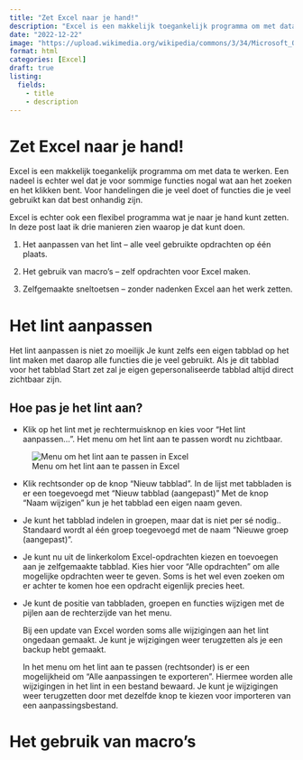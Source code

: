 ```yaml
---
title: "Zet Excel naar je hand!"
description: "Excel is een makkelijk toegankelijk programma om met data te werken. Een nadeel is echter wel dat je voor sommige functies nogal wat aan het zoeken en het klikken bent.  In deze post laat ik drie manieren zien waarop je Excel naar je hand kunt zetten."
date: "2022-12-22"
image: "https://upload.wikimedia.org/wikipedia/commons/3/34/Microsoft_Office_Excel_%282019%E2%80%93present%29.svg"
format: html
categories: [Excel] 
draft: true
listing: 
  fields:
    - title
    - description
---
```


# Zet Excel naar je hand!

Excel is een makkelijk toegankelijk programma om met data te werken. Een nadeel is echter wel dat je voor sommige functies nogal wat aan het zoeken en het klikken bent. Voor handelingen die je veel doet of functies die je veel gebruikt kan dat best onhandig zijn.

Excel is echter ook een flexibel programma wat je naar je hand kunt zetten. In deze post laat ik drie manieren zien waarop je dat kunt doen.

1.  Het aanpassen van het lint -- alle veel gebruikte opdrachten op één plaats.

2.  Het gebruik van macro's -- zelf opdrachten voor Excel maken.

3.  Zelfgemaakte sneltoetsen -- zonder nadenken Excel aan het werk zetten.

# Het lint aanpassen

Het lint aanpassen is niet zo moeilijk Je kunt zelfs een eigen tabblad op het lint maken met daarop alle functies die je veel gebruikt. Als je dit tabblad voor het tabblad Start zet zal je eigen gepersonaliseerde tabblad altijd direct zichtbaar zijn.

## Hoe pas je het lint aan?

-   Klik op het lint met je rechtermuisknop en kies voor "Het lint aanpassen...". Het menu om het lint aan te passen wordt nu zichtbaar.

::: column-margin
![Menu om het lint aan te passen in Excel](images/paste-F14C7906.png)
:::

-   Klik rechtsonder op de knop "Nieuw tabblad". In de lijst met tabbladen is er een toegevoegd met "Nieuw tabblad (aangepast)" Met de knop "Naam wijzigen" kun je het tabblad een eigen naam geven.

-   Je kunt het tabblad indelen in groepen, maar dat is niet per sé nodig.. Standaard wordt al één groep toegevoegd met de naam "Nieuwe groep (aangepast)".

-   Je kunt nu uit de linkerkolom Excel-opdrachten kiezen en toevoegen aan je zelfgemaakte tabblad. Kies hier voor "Alle opdrachten" om alle mogelijke opdrachten weer te geven. Soms is het wel even zoeken om er achter te komen hoe een opdracht eigenlijk precies heet.

-   Je kunt de positie van tabbladen, groepen en functies wijzigen met de pijlen aan de rechterzijde van het menu.

    ::: callout-tip
    Bij een update van Excel worden soms alle wijzigingen aan het lint ongedaan gemaakt. Je kunt je wijzigingen weer terugzetten als je een backup hebt gemaakt.

    In het menu om het lint aan te passen (rechtsonder) is er een mogelijkheid om "Alle aanpassingen te exporteren". Hiermee worden alle wijzigingen in het lint in een bestand bewaard. Je kunt je wijzigingen weer terugzetten door met dezelfde knop te kiezen voor importeren van een aanpassingsbestand.
    :::

# Het gebruik van macro's